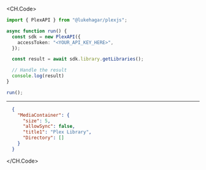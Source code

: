 
<CH.Code>
```typescript GetLibraries.ts
import { PlexAPI } from "@lukehagar/plexjs";

async function run() {
  const sdk = new PlexAPI({
    accessToken: "<YOUR_API_KEY_HERE>",
  });

  const result = await sdk.library.getLibraries();

  // Handle the result
  console.log(result)
}

run();
```
---

```json Example Response
  {
    "MediaContainer": {
      "size": 5,
      "allowSync": false,
      "title1": "Plex Library",
      "Directory": []
    }
  }
```
</CH.Code>
